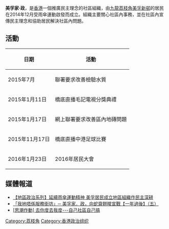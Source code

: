 '''美孚家·政'''，是[[香港|香港]]一個推廣民主理念的社區組織，由[[九龍|九龍]][[荔枝角|荔枝角]][[美孚新邨|美孚新邨]]的居民在2014年12月受雨傘運動啟發而成立。組織主要關心社區內事務，並在社區內宣傳民主理念和協助居民解決社區內問題。

== 活動 ==
{| class="wikitable"
|-
! 日期 !! 活動
|-
| 2015年7月 || 聯署要求改善檢驗水質
|-
| 2015年1月11日 || 橋底直播毛記電視分獎典禮
|-
| 2015年1月17日 || 網上聯署要求改善區內地磚問題
|-
| 2015年11月17日 || 橋底直播中港足球比賽
|-
| 2016年1月23日 || 2016年居民大會
|}

== 媒體報道 ==
* [http://www.inmediahk.net/node/1030496 【地區政治系列】延續雨傘運動精神 美孚居民成立地區組織作民主深耕]
* [https://web.archive.org/web/20160202204557/http://manjuhk.com/2015/09/27/ayearafter05/ 「我地唔係服務街坊」─ 美孚家．政，向蛇齋餅糭宣戰【一年過後】（五）]
* [http://programme.rthk.hk/channel/radio/programme.php?name=radio2/89&d=2015-02-12&p=3436&e=296063&m=episode [思潮作動<nowiki>]</nowiki> 去你度去我度---自己社區自己搞]

[[Category:荔枝角|Category:荔枝角]]
[[Category:香港政治组织|Category:香港政治组织]]